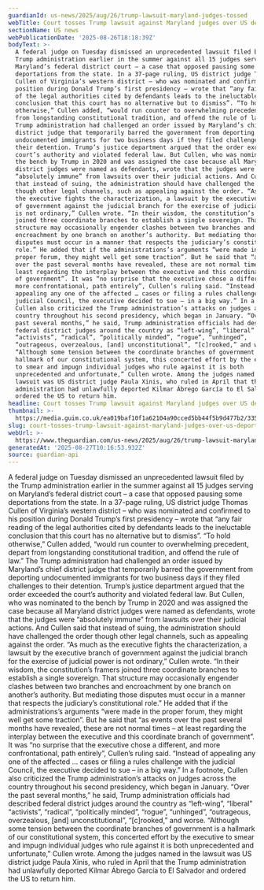 ```yaml
---
guardianId: us-news/2025/aug/26/trump-lawsuit-maryland-judges-tossed
webTitle: Court tosses Trump lawsuit against Maryland judges over US deportations
sectionName: US news
webPublicationDate: '2025-08-26T18:18:39Z'
bodyText: >-
  A federal judge on Tuesday dismissed an unprecedented lawsuit filed by the
  Trump administration earlier in the summer against all 15 judges serving on
  Maryland’s federal district court – a case that opposed pausing some
  deportations from the state. In a 37-page ruling, US district judge Thomas
  Cullen of Virginia’s western district – who was nominated and confirmed to his
  position during Donald Trump’s first presidency – wrote that “any fair reading
  of the legal authorities cited by defendants leads to the ineluctable
  conclusion that this court has no alternative but to dismiss”. “To hold
  otherwise,” Cullen added, “would run counter to overwhelming precedent, depart
  from longstanding constitutional tradition, and offend the rule of law.” The
  Trump administration had challenged an order issued by Maryland’s chief
  district judge that temporarily barred the government from deporting
  undocumented immigrants for two business days if they filed challenges to
  their detention. Trump’s justice department argued that the order exceeded the
  court’s authority and violated federal law. But Cullen, who was nominated to
  the bench by Trump in 2020 and was assigned the case because all Maryland
  district judges were named as defendants, wrote that the judges were
  “absolutely immune” from lawsuits over their judicial actions. And Cullen said
  that instead of suing, the administration should have challenged the order
  though other legal channels, such as appealing against the order. “As much as
  the executive fights the characterization, a lawsuit by the executive branch
  of government against the judicial branch for the exercise of judicial power
  is not ordinary,” Cullen wrote. “In their wisdom, the constitution’s framers
  joined three coordinate branches to establish a single sovereign. That
  structure may occasionally engender clashes between two branches and
  encroachment by one branch on another’s authority. But mediating those
  disputes must occur in a manner that respects the judiciary’s constitutional
  role.” He added that if the administrations’s arguments “were made in the
  proper forum, they might well get some traction”. But he said that “as events
  over the past several months have revealed, these are not normal times – at
  least regarding the interplay between the executive and this coordinate branch
  of government”. It was “no surprise that the executive chose a different, and
  more confrontational, path entirely”, Cullen’s ruling said. “Instead of
  appealing any one of the affected … cases or filing a rules challenge with the
  judicial Council, the executive decided to sue – in a big way.” In a footnote,
  Cullen also criticized the Trump administration’s attacks on judges across the
  country throughout his second presidency, which began in January. “Over the
  past several months,” he said, Trump administration officials had described
  federal district judges around the country as “left-wing”, “liberal”
  “activists”, “radical”, “politically minded”, “rogue”, “unhinged”,
  “outrageous, overzealous, [and] unconstitutional”, “[c]rooked,” and worse.
  “Although some tension between the coordinate branches of government is a
  hallmark of our constitutional system, this concerted effort by the executive
  to smear and impugn individual judges who rule against it is both
  unprecedented and unfortunate,” Cullen wrote. Among the judges named in the
  lawsuit was US district judge Paula Xinis, who ruled in April that the Trump
  administration had unlawfully deported Kilmar Ábrego García to El Salvador and
  ordered the US to return him.
headline: Court tosses Trump lawsuit against Maryland judges over US deportations
thumbnail: >-
  https://media.guim.co.uk/ea019baf10f1a62104a90cced5bb44f5b9d477b2/335_0_3331_2666/500.jpg
slug: court-tosses-trump-lawsuit-against-maryland-judges-over-us-deportations
webUrl: >-
  https://www.theguardian.com/us-news/2025/aug/26/trump-lawsuit-maryland-judges-tossed
generatedAt: '2025-08-27T10:16:53.932Z'
source: guardian-api
---
```

A federal judge on Tuesday dismissed an unprecedented lawsuit filed by the Trump administration earlier in the summer against all 15 judges serving on Maryland’s federal district court – a case that opposed pausing some deportations from the state. In a 37-page ruling, US district judge Thomas Cullen of Virginia’s western district – who was nominated and confirmed to his position during Donald Trump’s first presidency – wrote that “any fair reading of the legal authorities cited by defendants leads to the ineluctable conclusion that this court has no alternative but to dismiss”. “To hold otherwise,” Cullen added, “would run counter to overwhelming precedent, depart from longstanding constitutional tradition, and offend the rule of law.” The Trump administration had challenged an order issued by Maryland’s chief district judge that temporarily barred the government from deporting undocumented immigrants for two business days if they filed challenges to their detention. Trump’s justice department argued that the order exceeded the court’s authority and violated federal law. But Cullen, who was nominated to the bench by Trump in 2020 and was assigned the case because all Maryland district judges were named as defendants, wrote that the judges were “absolutely immune” from lawsuits over their judicial actions. And Cullen said that instead of suing, the administration should have challenged the order though other legal channels, such as appealing against the order. “As much as the executive fights the characterization, a lawsuit by the executive branch of government against the judicial branch for the exercise of judicial power is not ordinary,” Cullen wrote. “In their wisdom, the constitution’s framers joined three coordinate branches to establish a single sovereign. That structure may occasionally engender clashes between two branches and encroachment by one branch on another’s authority. But mediating those disputes must occur in a manner that respects the judiciary’s constitutional role.” He added that if the administrations’s arguments “were made in the proper forum, they might well get some traction”. But he said that “as events over the past several months have revealed, these are not normal times – at least regarding the interplay between the executive and this coordinate branch of government”. It was “no surprise that the executive chose a different, and more confrontational, path entirely”, Cullen’s ruling said. “Instead of appealing any one of the affected … cases or filing a rules challenge with the judicial Council, the executive decided to sue – in a big way.” In a footnote, Cullen also criticized the Trump administration’s attacks on judges across the country throughout his second presidency, which began in January. “Over the past several months,” he said, Trump administration officials had described federal district judges around the country as “left-wing”, “liberal” “activists”, “radical”, “politically minded”, “rogue”, “unhinged”, “outrageous, overzealous, [and] unconstitutional”, “[c]rooked,” and worse. “Although some tension between the coordinate branches of government is a hallmark of our constitutional system, this concerted effort by the executive to smear and impugn individual judges who rule against it is both unprecedented and unfortunate,” Cullen wrote. Among the judges named in the lawsuit was US district judge Paula Xinis, who ruled in April that the Trump administration had unlawfully deported Kilmar Ábrego García to El Salvador and ordered the US to return him.

